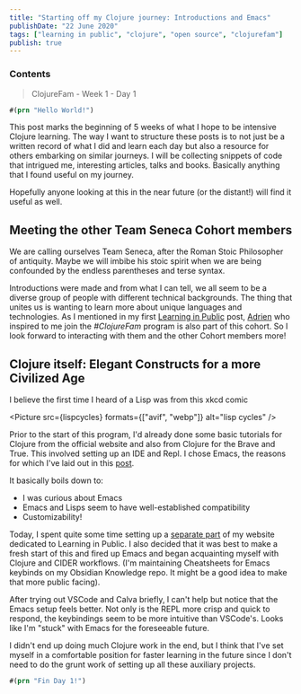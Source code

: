 ```yaml
---
title: "Starting off my Clojure journey: Introductions and Emacs"
publishDate: "22 June 2020"
tags: ["learning in public", "clojure", "open source", "clojurefam"]
publish: true
---
```



### Contents

> ClojureFam - Week 1 - Day 1

```clojure
#(prn "Hello World!")
```

This post marks the beginning of 5 weeks of what I hope to be intensive Clojure learning. The way I want to structure these posts is to not just be a written record
of what I did and learn each day but also a resource for others embarking on similar journeys. I will be collecting snippets of code that intrigued me,
interesting articles, talks and books. Basically anything that I found useful on my journey.

Hopefully anyone looking at this in the near future (or the distant!) will find it useful as well.

## Meeting the other Team Seneca Cohort members

We are calling ourselves Team Seneca, after the Roman Stoic Philosopher of antiquity. Maybe we will imbibe his stoic spirit when we are being confounded by the endless parentheses and terse syntax.

Introductions were made and from what I can tell, we all seem to be a diverse group of people with different technical backgrounds. The thing that unites us is wanting
to learn more about unique languages and technologies. As I mentioned in my first [Learning in Public](https://itsrainingmani.dev/learning/clojure/cohort-clojure-fam) post, [Adrien](https://twitter.com/adrien) who inspired to me join the _#ClojureFam_ program is also part of this cohort. So I look forward to interacting with them and the other Cohort members more!

## Clojure itself: Elegant Constructs for a more Civilized Age

I believe the first time I heard of a Lisp was from this xkcd comic

<Picture src={lispcycles} formats={["avif", "webp"]} alt="lisp cycles" />

Prior to the start of this program, I'd already done some basic tutorials for Clojure from the official website and also from Clojure for the Brave and True.
This involved setting up an IDE and Repl. I chose Emacs, the reasons for which I've laid out in this [post](https://itsrainingmani.dev/blog/emacs-2020).

It basically boils down to:

- I was curious about Emacs
- Emacs and Lisps seem to have well-established compatibility
- Customizability!

Today, I spent quite some time setting up a [separate part](https://itsrainingmani.dev/learning) of my website dedicated to Learning in Public. I also decided that
it was best to make a fresh start of this and fired up Emacs and began acquainting myself with Clojure and CIDER workflows. (I'm
maintaining Cheatsheets for Emacs keybinds on my Obsidian Knowledge repo. It might be a good idea to make that more public facing).

After trying out VSCode and Calva briefly, I can't help but notice that the Emacs setup feels better. Not only is the REPL more crisp and quick to respond,
the keybindings seem to be more intuitive than VSCode's. Looks like I'm "stuck" with Emacs for the foreseeable future.

I didn't end up doing much Clojure work in the end, but I think that I've set myself in a comfortable position for faster learning in the future since I don't need
to do the grunt work of setting up all these auxiliary projects.

```clojure
#(prn "Fin Day 1!")
```
